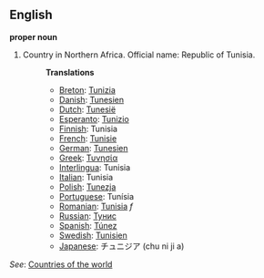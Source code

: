 ==English==

'''proper noun'''

# Country in Northern Africa. Official name: Republic of Tunisia.
#:'''Translations'''
#:*[[Breton]]: [[Tunizia]]
#:*[[Danish]]: [[Tunesien]]
#:*[[Dutch]]: [[Tunesië]]
#:*[[Esperanto]]: [[Tunizio]]
#:*[[Finnish]]: Tunisia
#:*[[French]]: [[Tunisie]]
#:*[[German]]: [[Tunesien]]
#:*[[Greek]]: [[Τυνησία]]
#:*[[Interlingua]]: Tunisia
#:*[[Italian]]: Tunisia
#:*[[Polish]]: [[Tunezja]]
#:*[[Portuguese]]: Tunísia
#:*[[Romanian]]: [[Tunisia]] ''f''
#:*[[Russian]]: [[Тунис]]
#:*[[Spanish]]: [[Túnez]]
#:*[[Swedish]]: [[Tunisien]]
#:*[[Japanese]]: チュニジア (chu ni ji a)
''See'': [[Countries of the world]]